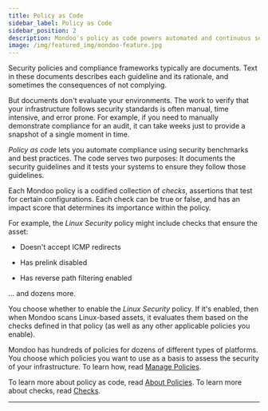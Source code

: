 ```yaml
---
title: Policy as Code
sidebar_label: Policy as Code
sidebar_position: 2
description: Mondoo's policy as code powers automated and continuous security management
image: /img/featured_img/mondoo-feature.jpg
---
```


Security policies and compliance frameworks typically are documents. Text in these documents describes each guideline and its rationale, and sometimes the consequences of not complying.

But documents don't evaluate your environments. The work to verify that your infrastructure follows security standards is often manual, time intensive, and error prone. For example, if you need to manually demonstrate compliance for an audit, it can take weeks just to provide a snapshot of a single moment in time.

_Policy as code_ lets you automate compliance using security benchmarks and best practices. The code serves two purposes: It documents the security guidelines and it tests your systems to ensure they follow those guidelines.

Each Mondoo policy is a codified collection of _checks_, assertions that test for certain configurations. Each check can be true or false, and has an impact score that determines its importance within the policy.

For example, the _Linux Security_ policy might include checks that ensure the asset:

- Doesn't accept ICMP redirects

- Has prelink disabled

- Has reverse path filtering enabled

... and dozens more.

You choose whether to enable the _Linux Security_ policy. If it's enabled, then when Mondoo scans Linux-based assets, it evaluates them based on the checks defined in that policy (as well as any other applicable policies you enable).

Mondoo has hundreds of policies for dozens of different types of platforms. You choose which policies you want to use as a basis to assess the security of your infrastructure. To learn how, read [Manage Policies](/platform/security/posture/policies/).

To learn more about policy as code, read [About Policies](/cnspec/cnspec-policies/). To learn more about checks, read [Checks](/cnspec/cnspec-policies/write/simple/#checks).

---
